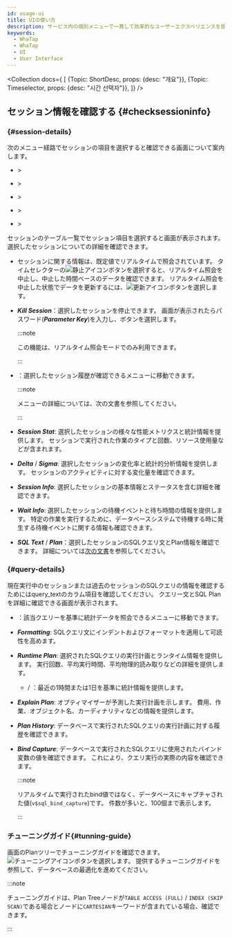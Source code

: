 ```yaml
---
id: usage-ui
title: UIの使い方
description: サービス内の個別メニューで一貫して効率的なユーザーエクスペリエンスを提供する共通User Interface(UI)要素の使い方について案内します。
keywords:
  - WhaTap
  - WhaTap
  - UI
  - User Interface
---
```



<Collection docs={
  [
    {Topic: ShortDesc, props: {desc: "개요"}},
    {Topic: Timeselector, props: {desc: "시간 선택자"}},
  ]}
/>

## セッション情報を確認する {#checksessioninfo}

### <Cmdname sid="session_detail" /> {#session-details}

次のメニュー経路でセッションの項目を選択すると確認できる<Cmdname sid="session_detail" className="uitext" />画面について案内します。

- <Cmdname sid="side_dashboard" className="uitext" /> &gt; <Cmdname sid="side_dbMonitoring" className="uitext" />

- <Cmdname sid="side_dashboard" className="uitext" /> &gt; <Cmdname sid="side_multiInstance" className="uitext" />

- <Cmdname sid="side_analysis" className="uitext" /> &gt; <Cmdname sid="side_dbTrendComparison" className="uitext" />

- <Cmdname sid="side_analysis" className="uitext" /> &gt; <Cmdname sid="side_dbLockTree" className="uitext" />

- <Cmdname sid="side_analysis" className="uitext" /> &gt; <Cmdname sid="side_dbWaitAnalysis" className="uitext" />

セッションのテーブル一覧でセッション項目を選択すると<Cmdname sid="session_detail" className="uitext" />画面が表示されます。 選択したセッションについての詳細を確認できます。

<InDoc product="oracle-pro,oracle"><ImgLang img='db-session-details-info-oracle-pro.png' desc='セッション詳細' /></InDoc>

- セッションに関する情報は、既定値でリアルタイムで照会されています。 タイムセレクターの![静止アイコン](/img/ico-pause.svg)ボタンを選択すると、リアルタイム照会を中止し、中止した時間ベースのデータを確認できます。 リアルタイム照会を中止した状態でデータを更新するには、![更新アイコン](/img/ico-refresh.svg)ボタンを選択します。

- ***Kill Session***：選択したセッションを停止できます。 <Cmdname sid="session_kill" className="uitext" />画面が表示されたらパスワード(***Parameter Key***)を入力し、<Cmdname sid="apply" className="uitext" />ボタンを選択します。

  :::note

  この機能は、リアルタイム照会モードでのみ利用できます。

  :::

- <Cmdname sid="TTL06721" className="uitext" />：選択したセッション履歴が確認できる<Cmdname sid="side_sessionHistory" className="uitext" />メニューに移動できます。

  :::note

  <Cmdname sid="side_sessionHistory" className="uitext" />メニューの詳細については、<Link to="analysis-session-history">次の文書</Link>を参照してください。

  :::

- ***Session Stat***: 選択したセッションの様々な性能メトリクスと統計情報を提供します。 セッションで実行された作業のタイプと回数、リソース使用量などが含まれます。

- ***Delta*** / ***Sigma***: 選択したセッションの変化率と統計的分析情報を提供します。 セッションのアクティビティに対する変化量を確認できます。

- ***Session Info***: 選択したセッションの基本情報とステータスを含む詳細を確認できます。

- ***Wait Info***: 選択したセッションの待機イベントと待ち時間の情報を提供します。 特定の作業を実行するために、データベースシステムで待機する時に発生する待機イベントに関する情報も確認できます。

- ***SQL Text*** / ***Plan***：選択したセッションのSQLクエリ文とPlan情報を確認できます。 詳細については[次の文書](#query-details)を参照してください。

### <Cmdname sid="TTL06224" /> {#query-details}

現在実行中のセッションまたは過去のセッションのSQLクエリの情報を確認するためには<UI>query_text</UI>のカラム項目を確認してください。 クエリー文とSQL Planを詳細に確認できる<Cmdname sid="TTL06224" className="uitext" />画面が表示されます。

<ImgLang img="db-sql-details-new-oracle-pro.png" desc="SQL 상세" />

- <Cmdname sid="BTN06225" className="uitext" />：該当クエリーを基準に統計データを照会できる<Cmdname sid="side_dbSqlStat" className="uitext" />メニューに移動できます。

- ***Formatting***: SQLクエリ文にインデントおよびフォーマットを適用して可読性を高めます。

- ***Runtime Plan***: 選択されたSQLクエリの実行計画とランタイム情報を提供します。 実行回数、平均実行時間、平均物理的読み取りなどの詳細を提供します。

  - <Cmdname sid="select_1_hour" className="uitext" /> / <Cmdname sid="select_1_day" className="uitext" />：最近の1時間または1日を基準に統計情報を提供します。

- ***Explain Plan***: オプティマイザーが予測した実行計画を示します。 費用、作業、オブジェクト名、カーディナリティなどの情報を提供します。

- ***Plan History***: データベースで実行されたSQLクエリの実行計画に対する履歴を確認できます。

- ***Bind Capture***: データベースで実行されたSQLクエリに使用されたバインド変数の値を確認できます。 これにより、クエリ実行の実際の内容を確認できます。

  :::note

  リアルタイムで実行されたbind値ではなく、データベースにキャプチャされた値(`v$sql_bind_capture`)です。 件数が多いと、100個まで表示します。

  :::

### チューニングガイド{#tunning-guide}

<Cmdname sid="TTL06224" className="uitext" />画面のPlanツリーでチューニングガイドを確認できます。 ![チューニングアイコン](/img/ic-chat-red.svg)ボタンを選択します。 提供するチューニングガイドを参照して、データベースの最適化を進めてください。

<ImgLang img="db-sql-details-tunning-guide-oracle-pro.png" desc="Tunning guide" />

:::note

チューニングガイドは、Plan Treeノードが`TABLE ACCESS (FULL)` / `INDEX (SKIP SCAN)`である場合とノードに`CARTESIAN`キーワードが含まれている場合、確認できます。

:::


<Dbv2dataeditcolumn level={2} />


<Dbtabledatafiltering level={2} />
